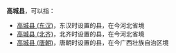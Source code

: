 '''高城县'''，可以指：

*[[高城县_(东汉)|高城县 (东汉)]]，东汉时设置的县，在今河北省境
*[[高城县_(北齐)|高城县 (北齐)]]，北齐时设置的县，在今河北省境
*[[高城县_(唐朝)|高城县 (唐朝)]]，唐朝时设置的县，在今广西壮族自治区境

{{Disambig|G|Cat=三字中国县名消歧义}}